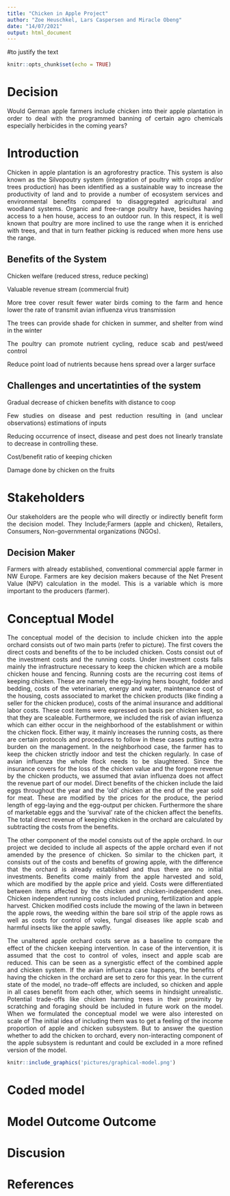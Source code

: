 ```yaml
---
title: "Chicken in Apple Project"
author: "Zoe Heuschkel, Lars Caspersen and Miracle Obeng"
date: "14/07/2021"
output: html_document
---
```


#to justify the text
<style>
body {
text-align: justify}
</style>

```r
knitr::opts_chunk$set(echo = TRUE)
```

# Decision
Would German apple farmers include chicken into their apple plantation in order to deal with the programmed banning of certain agro chemicals especially herbicides in the coming years?

# Introduction
Chicken in apple plantation is an agroforestry practice. This system is also known as the Silvopoutry system (integration of poultry with crops and/or trees production) has been identified as a sustainable way to increase the productivity of land and to provide a number of ecosystem services and environmental benefits compared to disaggregated agricultural and woodland systems. Organic and free-range poultry have, besides having access to a hen house, access to an outdoor run. In this respect, it is well known that poultry are more inclined to use the range when it is enriched with trees, and that in turn feather picking is reduced when more hens use the range.


## Benefits of the System
Chicken welfare (reduced stress, reduce pecking)

Valuable revenue stream (commercial fruit)

More tree cover result fewer water birds coming to the farm and hence lower the rate of transmit avian influenza virus transmission

The trees can provide shade for chicken in summer, and shelter from wind in the winter

The poultry can promote nutrient cycling, reduce scab and pest/weed control

Reduce point load of nutrients because hens spread over a larger surface

## Challenges and uncertatinties of the system
Gradual decrease of chicken benefits with distance to coop

Few studies on disease and pest reduction resulting in (and unclear observations) estimations of inputs

Reducing occurrence of insect, disease and pest does not linearly translate to decrease in controlling these.

Cost/benefit ratio of keeping chicken  

Damage done by chicken on the fruits

# Stakeholders
Our stakeholders are the people who will directly or indirectly benefit form the decision model. They Include;Farmers (apple and chicken), Retailers, Consumers, Non-governmental organizations (NGOs).

## Decision Maker
Farmers with already established, conventional commercial apple farmer in NW Europe. Farmers are key decision makers because of the Net Present Value (NPV) calculation in the model. This is a variable which is more important to the producers (farmer).

# Conceptual Model

The conceptual model of the decision to include chicken into the apple orchard consists out of two main parts (refer to picture). The first covers the direct costs and benefits of the to be included chicken. Costs consist out of the investment costs and the running costs. Under investment costs falls mainly the infrastructure necessary to keep the chicken which are a mobile chicken house and fencing. Running costs are the recurring cost items of keeping chicken. These are namely the egg-laying hens bought, fodder and bedding, costs of the veterinarian, energy and water, maintenance cost of the housing, costs associated to market the chicken products (like finding a seller for the chicken produce), costs of the animal insurance and additional labor costs. These cost items were expressed on basis per chicken kept, so that they are scaleable. Furthermore, we included the risk of avian influenza which can either occur in the neighborhood of the establishment or within the chicken flock. Either way, it mainly increases the running costs, as there are certain protocols and procedures to follow in these cases putting extra burden on the management. In the neighborhood case, the farmer has to keep the chicken strictly indoor and test the chicken regularly. In case of avian influenza the whole flock needs to be slaughtered. Since the insurance covers for the loss of the chicken value and the forgone revenue by the chicken products, we assumed that avian influenza does not affect the revenue part of our model. Direct benefits of the chicken include the laid eggs throughout the year and the 'old' chicken at the end of the year sold for meat. These are modified by the prices for the produce, the period length of egg-laying and the egg-output per chicken. Furthermore the share of marketable eggs and the 'survival' rate of the chicken affect the benefits. The total direct revenue of keeping chicken in the orchard are calculated by subtracting the costs from the benefits. 

The other component of the model consists out of the apple orchard. In our project we decided to include all aspects of the apple orchard even if not amended by the presence of chicken. So similar to the chicken part, it consists out of the costs and benefits of growing apple, with the difference that the orchard is already established and thus there are no initial investments. Benefits come mainly from the apple harvested and sold, which are modified by the apple price and yield. Costs were differentiated between items affected by the chicken and chicken-independent ones. Chicken independent running costs included pruning, fertilization and apple harvest. Chicken modified costs include the mowing of the lawn in between the apple rows, the weeding within the bare soil strip of the apple rows as well as costs for control of voles, fungal diseases like apple scab and harmful insects like the apple sawfly. 

The unaltered apple orchard costs serve as a baseline to compare the effect of the chicken keeping intervention. In case of the intervention, it is assumed that the cost to control of voles, insect and apple scab are reduced. This can be seen as a synergistic effect of the combined apple and chicken system. If the avian influenza case happens, the benefits of having the chicken in the orchard are set to zero for this year. In the current state of the model, no trade-off effects are included, so chicken and apple in all cases benefit from each other, which seems in hindsight unrealistic. Potential trade-offs like chicken harming trees in their proximity by scratching and foraging should be included in future work on the model. When we formulated the conceptual model we were also interested on scale of The initial idea of including them was to get a feeling of the income proportion of apple and chicken subsystem. But to answer the question whether to add the chicken to orchard, every non-interacting component of the apple subsystem is reduntant and could be excluded in a more refined version of the model.

```r
knitr::include_graphics('pictures/graphical-model.png')

```
# Coded model

# Model Outcome Outcome

# Discusion

# References




